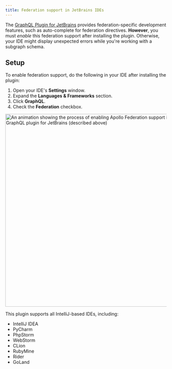 ```yaml
---
title: Federation support in JetBrains IDEs
---
```


The [GraphQL Plugin for JetBrains](https://plugins.jetbrains.com/plugin/8097-graphql/) provides federation-specific development features, such as auto-complete for federation directives. **However**, you must _enable_ this federation support after installing the plugin. Otherwise, your IDE might display unexpected errors while you're working with a subgraph schema.

## Setup

To enable federation support, do the following in your IDE after installing the plugin:

1. Open your IDE's **Settings** window.
2. Expand the **Languages & Frameworks** section.
3. Click **GraphQL**.
4. Check the **Federation** checkbox.

<img
    class="screenshot"
    alt="An animation showing the process of enabling Apollo Federation support in the GraphQL plugin for JetBrains (described above)"
    src="../images/JetBrains-plugin.webp"
    width="600"
/>

This plugin supports all IntelliJ-based IDEs, including:

- IntelliJ IDEA
- PyCharm
- PhpStorm
- WebStorm
- CLion
- RubyMine
- Rider
- GoLand
